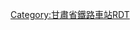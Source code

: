 {{BS-map
|title=安北站站线布置图<includeonly>
|collapse=yes</includeonly>
|map=
\\\CONTg\CONTg\\\\\\~~ ~~ ~~ ~~{{rmri|u}}[[兰新铁路]][[下行线|下]]、[[上行线]][[阿拉山口站]]方向
\\\STRg\STRf\\\\\\
\\\ABZg2\ABZg3\\\\\\
\\\ABZg+1\ABZg+4\\\\\\
\\\STR\ABZg2\STRc3\\\\\
\\STRc2\ABZg3\ABZg2!~STRc1\STR2+4!~STRc3\STRc3\\\\
\\STR+1\STR!~STRc4\STR!~STRc1\STR+4!~STRc1\ABZ4+2f\STRc3\\\
\\STR\STR\STR\STR\STR!~STRc1\ABZ4+2f\STRc3\\
\\STR\STR\STR\STR\ABZg2\STR2!~STRc13\STR2+4!~STRc3\STRc3\
\\STR\STR\STR\STR\STR!~STRc1\STR+4!~STRc1\ABZ4+2f!~STRc1\STR2+4!~STRc3\STRc3
\\STR\STR\STR\STR\STR\STR\STR!~STRc1\STR+4!~STRc1\STR+4
\\STR\STR\STR\STR\STR\STR\STR\STR\STR
\\STR+BSr\STR\STR+BSl\STR+BSr\STR\STR\STR\STR\STR
\\STR+BSr\STR\STR+BSl\STR+BSr\STR\STR\STR\STR\STR
\\STR+BSr\STR\STR+BSl\STR+BSr\STR\STR\STR\STR\STR
\\STR+BSr\STR\STR+BSl\STR+BSr\STR\STR\STR\STR\STR
\\STR+BSr\STR\STR+BSl\STR+BSr\STR\STR\STR\STR\STR
\\STR+BSr\STR\STR+BSl\STR+BSr\STR\STR\STR\STR\STR
\\STR+BSr\STR\STR+BSl\STR+BSr\STR\STR\STR\STR\STR
\STRc2\ABZg3\STR\STR\STR\STR\STR\STR\STR\STR
STRc2\STR3+1\STR!~STRc4\STR\STR\STR\STR\STR\STR\STR\STR
STR+1\STRc4\STR\STR\STR\STR\STR\STR\STR\STR\STR
STR+BSr\\STR\STR\STR\STR\STR\STR\STR\STR\STR
STR+BSr\\STR\STR\STR\STR\STR\STR\STR\STR\STR
STR\\STR\STR\STR\STR\STR\STR\STR\STR\STR
STR\\STR\STR\STR\STR\STR\STR\STR\STR\STR
STR2\STRc3\STR\STR\STR\STR\STR\STR\STR\STR!~STRc2\STR3
LSTR2+4!~STRc1\STR2+4!~STRc3\ABZg2!~STRc3\STR!~STRc3\STR!~STRc2\STR3!~STRc2\STR3!~STRc2\STR3!~STRc2\STR3!~STRc2\ABZ3+1g\STRc4
STRc1\STR2+4!~STRc1\ABZg+4!~STRc13\ABZg+4\ABZg+1!~STRc2\ABZ1+3f!~STRc24\STR3+1!~STRc24\STR3+1!~STRc24\STR3+1!~STRc4\STRc4\
\STRc1\ABZg+4\ABZg2\ABZg+1!~STRc3\ABZg+1!~STRc4\STR+1!~STRc24\STR3+1!~STRc4\STRc4\\
\\STR!~STRc2\ABZg3!~STRc1\ABZg+4\STR!~STRc2\ABZ3+1g\STRc4\\\
\STRc2\ABZ3+1g\STR!~STRc4\STR\ABZg+1\STRc4\\\\
\STR+1\STRc4\STR\ABZg2\ABZg3\\\\\
\STR\\STR\ABZg+1\ABZg+4\\\\\
\STR\\STR!~STRc2\ABZg3\STR\\\\\
\ENDEe\\ABZg+1\STR!~STRc4\STR2\STRc3\\\\
\\\STR\STR\STRc1\LSTR2+4\\\\
\\\STRg\STRf\\\\\\
\\\CONTf\CONTf\\\\\\~~ ~~ ~~ ~~{{rmri|d}}[[兰新铁路]][[下行线|下]]、[[上行线]][[兰州站]]方向
|bottom={{Navbar|安北站RDT}}
}}<noinclude>{{Rdt intro|[[安北站]]}}
[[Category:甘肅省鐵路車站RDT]]</noinclude>